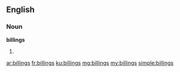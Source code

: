 ==English==

===Noun===
'''billings'''

# {{plural of|billing}}

[[ar:billings]]
[[fr:billings]]
[[ku:billings]]
[[mg:billings]]
[[my:billings]]
[[simple:billings]]
